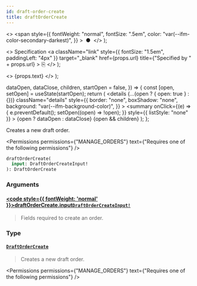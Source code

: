 ```yaml
---
id: draft-order-create
title: draftOrderCreate
---
```


  <>
    <span
      style={{
        fontWeight: "normal",
        fontSize: ".5em",
        color: "var(--ifm-color-secondary-darkest)",
      }}
    >
      &nbsp;●&nbsp;
    </span>
  </>
);

  <>
    Specification
    <a
      className="link"
      style={{ fontSize: "1.5em", paddingLeft: "4px" }}
      target="\_blank"
      href={props.url}
      title={"Specified by " + props.url}
    >
      ⎘
    </a>
  </>
);

  <>
    <span className={props.class}>{props.text}</span>
  </>
);


  dataOpen,
  dataClose,
  children,
  startOpen = false,
}) => {
  const [open, setOpen] = useState(startOpen);
  return (
    <details
      {...(open ? { open: true } : {})}
      className="details"
      style={{
        border: "none",
        boxShadow: "none",
        background: "var(--ifm-background-color)",
      }}
    >
      <summary
        onClick={(e) => {
          e.preventDefault();
          setOpen((open) => !open);
        }}
        style={{ listStyle: "none" }}
      >
        {open ? dataOpen : dataClose}
      </summary>
      {open && children}
    </details>
  );
};

Creates a new draft order.

<Permissions
  permissions={"MANAGE_ORDERS"}
  text={"Requires one of the following permissions"}
/>

```graphql
draftOrderCreate(
  input: DraftOrderCreateInput!
): DraftOrderCreate
```

### Arguments

#### [<code style={{ fontWeight: 'normal' }}>draftOrderCreate.<b>input</b></code>](#)<Bullet />[`DraftOrderCreateInput!`](../../../api-reference/orders/inputs/draft-order-create-input) <Badge class="badge badge--secondary" text="non-null"/> <Badge class="badge badge--secondary" text="input"/> <Badge class="badge badge--secondary" text="orders"/>

> Fields required to create an order.

### Type

#### [`DraftOrderCreate`](../../../api-reference/orders/objects/draft-order-create) <Badge class="badge badge--secondary" text="object"/> <Badge class="badge badge--secondary" text="orders"/>

> Creates a new draft order.

<Permissions
  permissions={"MANAGE_ORDERS"}
  text={"Requires one of the following permissions"}
/>

